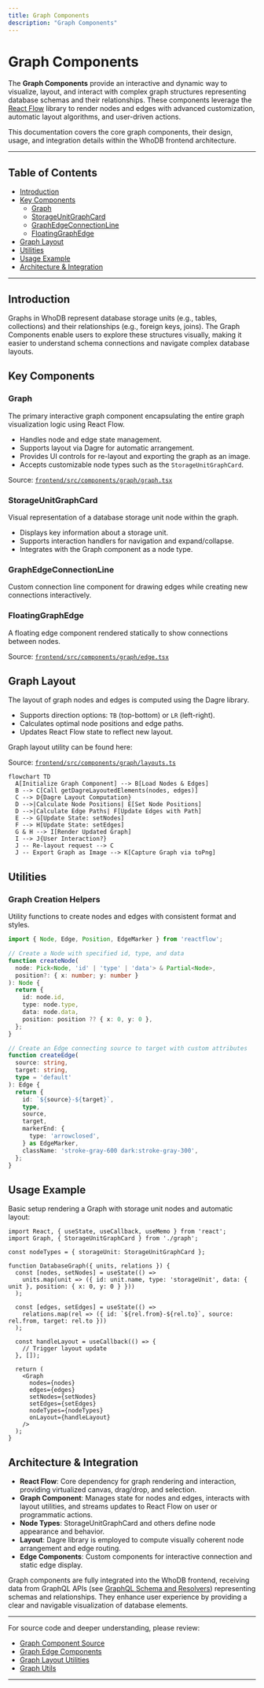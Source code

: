 ```yaml
---
title: Graph Components
description: "Graph Components"
---
```

# Graph Components

The **Graph Components** provide an interactive and dynamic way to visualize, layout, and interact with complex graph structures representing database schemas and their relationships. These components leverage the [React Flow](https://reactflow.dev/) library to render nodes and edges with advanced customization, automatic layout algorithms, and user-driven actions.

This documentation covers the core graph components, their design, usage, and integration details within the WhoDB frontend architecture.

---

## Table of Contents

- [Introduction](#introduction)
- [Key Components](#key-components)
  - [Graph](#graph)
  - [StorageUnitGraphCard](#storageunitgraphcard)
  - [GraphEdgeConnectionLine](#graphedgeconnectionline)
  - [FloatingGraphEdge](#floatinggraphedge)
- [Graph Layout](#graph-layout)
- [Utilities](#utilities)
- [Usage Example](#usage-example)
- [Architecture & Integration](#architecture--integration)

---

## Introduction

Graphs in WhoDB represent database storage units (e.g., tables, collections) and their relationships (e.g., foreign keys, joins). The Graph Components enable users to explore these structures visually, making it easier to understand schema connections and navigate complex database layouts.

## Key Components

### Graph

The primary interactive graph component encapsulating the entire graph visualization logic using React Flow.

- Handles node and edge state management.
- Supports layout via Dagre for automatic arrangement.
- Provides UI controls for re-layout and exporting the graph as an image.
- Accepts customizable node types such as the `StorageUnitGraphCard`.

Source: [`frontend/src/components/graph/graph.tsx`](https://github.com/clidey/whodb/blob/main/frontend/src/components/graph/graph.tsx)

### StorageUnitGraphCard

Visual representation of a database storage unit node within the graph.

- Displays key information about a storage unit.
- Supports interaction handlers for navigation and expand/collapse.
- Integrates with the Graph component as a node type.

### GraphEdgeConnectionLine

Custom connection line component for drawing edges while creating new connections interactively.

### FloatingGraphEdge

A floating edge component rendered statically to show connections between nodes.

Source: [`frontend/src/components/graph/edge.tsx`](https://github.com/clidey/whodb/blob/main/frontend/src/components/graph/edge.tsx)

## Graph Layout

The layout of graph nodes and edges is computed using the Dagre library.

- Supports direction options: `TB` (top-bottom) or `LR` (left-right).
- Calculates optimal node positions and edge paths.
- Updates React Flow state to reflect new layout.

Graph layout utility can be found here:

Source: [`frontend/src/components/graph/layouts.ts`](https://github.com/clidey/whodb/blob/main/frontend/src/components/graph/layouts.ts)

```mermaid
flowchart TD
  A[Initialize Graph Component] --> B[Load Nodes & Edges]
  B --> C[Call getDagreLayoutedElements(nodes, edges)]
  C --> D{Dagre Layout Computation}
  D -->|Calculate Node Positions| E[Set Node Positions]
  D -->|Calculate Edge Paths| F[Update Edges with Path]
  E --> G[Update State: setNodes]
  F --> H[Update State: setEdges]
  G & H --> I[Render Updated Graph]
  I --> J{User Interaction?}
  J -- Re-layout request --> C
  J -- Export Graph as Image --> K[Capture Graph via toPng]
```

## Utilities

### Graph Creation Helpers

Utility functions to create nodes and edges with consistent format and styles.

```ts
import { Node, Edge, Position, EdgeMarker } from 'reactflow';

// Create a Node with specified id, type, and data
function createNode(
  node: Pick<Node, 'id' | 'type' | 'data'> & Partial<Node>,
  position?: { x: number; y: number }
): Node {
  return {
    id: node.id,
    type: node.type,
    data: node.data,
    position: position ?? { x: 0, y: 0 },
  };
}

// Create an Edge connecting source to target with custom attributes
function createEdge(
  source: string,
  target: string,
  type = 'default'
): Edge {
  return {
    id: `${source}-${target}`,
    type,
    source,
    target,
    markerEnd: {
      type: 'arrowclosed',
    } as EdgeMarker,
    className: 'stroke-gray-600 dark:stroke-gray-300',
  };
}
```

## Usage Example

Basic setup rendering a Graph with storage unit nodes and automatic layout:

```tsx
import React, { useState, useCallback, useMemo } from 'react';
import Graph, { StorageUnitGraphCard } from './graph';

const nodeTypes = { storageUnit: StorageUnitGraphCard };

function DatabaseGraph({ units, relations }) {
  const [nodes, setNodes] = useState(() =>
    units.map(unit => ({ id: unit.name, type: 'storageUnit', data: { unit }, position: { x: 0, y: 0 } }))
  );

  const [edges, setEdges] = useState(() =>
    relations.map(rel => ({ id: `${rel.from}-${rel.to}`, source: rel.from, target: rel.to }))
  );

  const handleLayout = useCallback(() => {
    // Trigger layout update
  }, []);

  return (
    <Graph
      nodes={nodes}
      edges={edges}
      setNodes={setNodes}
      setEdges={setEdges}
      nodeTypes={nodeTypes}
      onLayout={handleLayout}
    />
  );
}
```

## Architecture & Integration

- **React Flow**: Core dependency for graph rendering and interaction, providing virtualized canvas, drag/drop, and selection.
- **Graph Component**: Manages state for nodes and edges, interacts with layout utilities, and streams updates to React Flow on user or programmatic actions.
- **Node Types**: StorageUnitGraphCard and others define node appearance and behavior.
- **Layout**: Dagre library is employed to compute visually coherent node arrangement and edge routing.
- **Edge Components**: Custom components for interactive connection and static edge display.

Graph components are fully integrated into the WhoDB frontend, receiving data from GraphQL APIs (see [GraphQL Schema and Resolvers](/Architecture%20Overview/GraphQL%20Schema%20and%20Resolvers)) representing schemas and relationships. They enhance user experience by providing a clear and navigable visualization of database elements.

---

For source code and deeper understanding, please review:

- [Graph Component Source](https://github.com/clidey/whodb/blob/main/frontend/src/components/graph/graph.tsx)
- [Graph Edge Components](https://github.com/clidey/whodb/blob/main/frontend/src/components/graph/edge.tsx)
- [Graph Layout Utilities](https://github.com/clidey/whodb/blob/main/frontend/src/components/graph/layouts.ts)
- [Graph Utils](https://github.com/clidey/whodb/blob/main/frontend/src/components/graph/utils.ts)

---